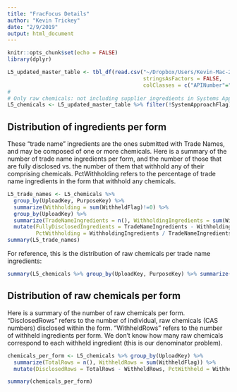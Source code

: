 ```yaml
---
title: "FracFocus Details"
author: "Kevin Trickey"
date: "2/9/2019"
output: html_document
---
```


```r
knitr::opts_chunk$set(echo = FALSE)
library(dplyr)
```


```r
L5_updated_master_table <- tbl_df(read.csv("~/Dropbox/Users/Kevin-Mac-201808/Fracking studies/8 Update Data/L5_updated_master_table.csv", 
                                           stringsAsFactors = FALSE, 
                                           colClasses = c("APINumber"="character"))) %>% select(-X)
# 
# Only raw chemicals: not including supplier ingredients in Systems Approach
L5_chemicals <- L5_updated_master_table %>% filter(!SystemApproachFlag)
```


## Distribution of ingredients per form

These "trade name" ingredients are the ones submitted with Trade Names, and may be composed of one or more chemicals. Here is a summary of the number of trade name ingredients per form, and the number of those that are fully disclosed vs. the number of them that withhold any of their comprising chemicals. PctWithholding refers to the percentage of trade name ingredients in the form that withhold any chemicals.

```r

L5_trade_names <- L5_chemicals %>%
  group_by(UploadKey, PurposeKey) %>%
  summarize(Withholding = sum(WithheldFlag)!=0) %>%
  group_by(UploadKey) %>%
  summarize(TradeNameIngredients = n(), WithholdingIngredients = sum(Withholding)) %>%
  mutate(FullyDisclosedIngredients = TradeNameIngredients - WithholdingIngredients, 
         PctWithholding = WithholdingIngredients / TradeNameIngredients * 100)
summary(L5_trade_names)

```

For reference, this is the distribution of raw chemicals per trade name ingredients:
```r
summary(L5_chemicals %>% group_by(UploadKey, PurposeKey) %>% summarize(chems_per_ingr = n()) %>% pull(chems_per_ingr))
```


## Distribution of raw chemicals per form

Here is a summary of the number of raw chemicals per form. "DisclosedRows" refers to the number of individual, raw chemicals (CAS numbers) disclosed within the form. "WithheldRows" refers to the number of withheld ingredients per form. We don't know how many raw chemicals correspond to each withheld ingredient (this is our denominator problem).

```r

chemicals_per_form <- L5_chemicals %>% group_by(UploadKey) %>%
  summarize(TotalRows = n(), WithheldRows = sum(WithheldFlag)) %>%
  mutate(DisclosedRows = TotalRows - WithheldRows, PctWithheld = WithheldRows/TotalRows*100)

summary(chemicals_per_form)

```